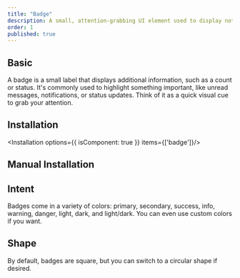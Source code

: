```yaml
---
title: "Badge"
description: A small, attention-grabbing UI element used to display notifications, status indicators, or counts in a compact format.
order: 1
published: true
---
```



## Basic

A badge is a small label that displays additional information, such as a count or status. It's commonly used to highlight something important, like unread messages, notifications, or status updates. Think of it as a quick visual cue to grab your attention.
<How toUse="statuses/badge-demo" />

## Installation
<Installation options={{ isComponent: true }} items={['badge']}/>

## Manual Installation
<SourceCode toShow='badge'/>

## Intent
Badges come in a variety of colors: primary, secondary, success, info, warning, danger, light, dark, and light/dark. You can even use custom colors if you want.
<How  toUse="statuses/badge-intent-demo" />

## Shape
By default, badges are square, but you can switch to a circular shape if desired.
<How toUse="statuses/badge-shape-demo" />
